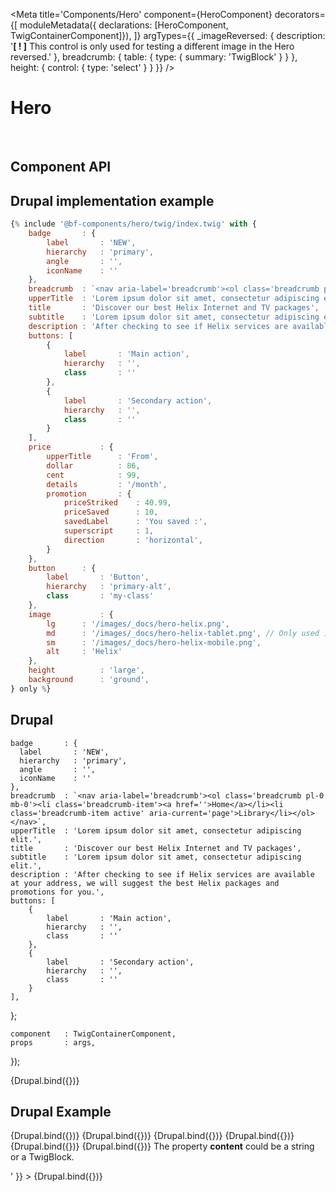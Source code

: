 

<Meta
    title='Components/Hero'
    component={HeroComponent}
    decorators={[
        moduleMetadata({ declarations: [HeroComponent, TwigContainerComponent]}),
    ]}
    argTypes={{
        _imageReversed: {
            description: '**[ ! ]** This control is only used for testing a different image in the Hero reversed.'
        },
        breadcrumb: {
            table: {
                type: { summary: 'TwigBlock' }
            }
        },
        height: {
            control: { type: 'select' }
        }
    }}
/>

# Hero

<br/>



## Component API

<ArgsTable of={HeroComponent} />



## Drupal implementation example

```jsx
{% include '@bf-components/hero/twig/index.twig' with {
    badge       : {
        label       : 'NEW',
        hierarchy   : 'primary',
        angle       : '',
        iconName    : ''
    },
    breadcrumb  : `<nav aria-label='breadcrumb'><ol class='breadcrumb pl-0 mb-0'><li class='breadcrumb-item'><a href=''>Home</a></li><li class='breadcrumb-item active' aria-current='page'>Library</li></ol></nav>`,
    upperTitle  : 'Lorem ipsum dolor sit amet, consectetur adipiscing elit.',
    title       : 'Discover our best Helix Internet and TV packages',
    subtitle    : 'Lorem ipsum dolor sit amet, consectetur adipiscing elit.',
    description : 'After checking to see if Helix services are available at your address, we will suggest the best Helix packages and promotions for you.',
    buttons: [
        {
            label       : 'Main action',
            hierarchy   : '',
            class       : ''
        },
        {
            label       : 'Secondary action',
            hierarchy   : '',
            class       : ''
        }
    ],
    price           : {
        upperTitle      : 'From',
        dollar          : 86,
        cent            : 99,
        details         : '/month',
        promotion       : {
            priceStriked    : 40.99,
            priceSaved      : 10,
            savedLabel      : 'You saved :',
            superscript     : 1,
            direction       : 'horizontal',
        }
    },
    button      : {
        label       : 'Button',
        hierarchy   : 'primary-alt',
        class       : 'my-class'
    },
    image           : {
        lg      : '/images/_docs/hero-helix.png',
        md      : '/images/_docs/hero-helix-tablet.png', // Only used if isSplitted: true
        sm      : '/images/_docs/hero-helix-mobile.png',
        alt     : 'Helix'
    },
    height          : 'large',
    background      : 'ground',
} only %}
```



## Drupal

    badge       : {
      label       : 'NEW',
      hierarchy   : 'primary',
      angle       : '',
      iconName    : ''
    },
    breadcrumb  : `<nav aria-label='breadcrumb'><ol class='breadcrumb pl-0 mb-0'><li class='breadcrumb-item'><a href=''>Home</a></li><li class='breadcrumb-item active' aria-current='page'>Library</li></ol></nav>`,
    upperTitle  : 'Lorem ipsum dolor sit amet, consectetur adipiscing elit.',
    title       : 'Discover our best Helix Internet and TV packages',
    subtitle    : 'Lorem ipsum dolor sit amet, consectetur adipiscing elit.',
    description : 'After checking to see if Helix services are available at your address, we will suggest the best Helix packages and promotions for you.',
    buttons: [
        {
            label       : 'Main action',
            hierarchy   : '',
            class       : ''
        },
        {
            label       : 'Secondary action',
            hierarchy   : '',
            class       : ''
        }
    ],
};

    component   : TwigContainerComponent,
    props       : args,
});

<Canvas withSource='none'>
    <Story
        name='Drupal'
        height='500px'
        args={{
            elementPath : 'components/hero/_doc/template.drupal',
            ...commonProps,
        }}
    >
        {Drupal.bind({})}
    </Story>
</Canvas>



## Drupal Example


<Canvas withSource='none'>
    <Story
        name='Drupal - With image'
        height='500px'
        args={{
            elementPath     : 'components/hero/_doc/template.drupal',
            ...commonProps,
            image           : {
                lg      : '/images/_docs/hero-helix.png',
                sm      : '/images/_docs/hero-helix-mobile.png',
                alt     : 'Helix'
            },
            _imageReversed  : {
                lg  : '/images/_docs/hero-helix-reversed.png',
                sm  : '/images/_docs/hero-helix-reversed-mobile.png',
                alt : 'Helix'
            }
        }}
    >
        {Drupal.bind({})}
    </Story>
</Canvas>

<Canvas withSource='none'>
    <Story
        name='Drupal - With height large'
        height='800px'
        args={{
            elementPath     : 'components/hero/_doc/template.drupal',
            ...commonProps,
            image           : {
                lg  : '/images/_docs/hero-helix.png',
                sm  : '/images/_docs/hero-helix-mobile.png',
                alt : 'Helix'
            },
            _imageReversed  : {
                lg  : '/images/_docs/hero-helix-reversed.png',
                sm  : '/images/_docs/hero-helix-reversed-mobile.png',
                alt : 'Helix'
            },
            height          : 'large'
        }}
    >
        {Drupal.bind({})}
    </Story>
</Canvas>


<Canvas withSource='none'>
    <Story
        name='Drupal - With image splitted'
        height='800px'
        args={{
            elementPath     : 'components/hero/_doc/template.drupal',
            ...commonProps,
            image           : {
                lg              : '/images/_docs/hero-helix.png',
                md              : '/images/placeholder/800x600.png',
                sm              : '/images/_docs/hero-helix-mobile.png',
                alt             : 'Helix',
                isSplitted      : true
            },
            _imageReversed  : {
                lg              : '/images/_docs/hero-helix-reversed.png',
                md              : '/images/placeholder/800x600.png',
                sm              : '/images/_docs/hero-helix-reversed-mobile.png',
                alt             : 'Helix',
                isSplitted      : true
            }
        }}
    >
        {Drupal.bind({})}
    </Story>
</Canvas>


<Canvas withSource='none'>
    <Story
        name='Drupal - With icon'
        height='500px'
        args={{
            elementPath     : 'components/hero/_doc/template.drupal',
            ...commonProps,
            icon: { name: 'innovation' }
        }}
    >
        {Drupal.bind({})}
    </Story>
</Canvas>


<Canvas withSource='none'>
    <Story
        name='Drupal - With price'
        height='500px'
        args={{
            elementPath     : 'components/hero/_doc/template.drupal',
            ...commonProps,
            price           : {
                upperTitle      : 'From',
                dollar          : 86,
                cent            : 99,
                details         : '/month',
                promotion       : {
                    priceStriked    : 40.99,
                    priceSaved      : 10,
                    savedLabel      : 'You saved :',
                    superscript     : 1,
                    direction       : 'vertical',
                }
            },
        }}
    >
        {Drupal.bind({})}
    </Story>
</Canvas>


<Canvas withSource='none'>
    <Story
        name='Drupal - With Block Selection'
        height='500px'
        args={{
            elementPath     : 'components/hero/_doc/template.drupal',
            ...commonProps,
            blockSelection  : {
                title               : 'My selection',
                month               : 'month',
                contentLists        : [
                    {
                        title           : 'Samsung Galaxy Note 20 Utra 5G',
                        description     : 'Navy Blue, 128 Go',
                        price           : '$24.00',
                        saving          : '$30.00',
                        fullPrice       : '$150.00',
                    },
                    {
                        title           : 'All-inclusive 12 GB Mobile',
                        description     : 'Lorem ipsum',
                        price           : '$55.00',
                    },
                ],
            }
        }}
    >
        {Drupal.bind({})}
    </Story>
</Canvas>


<Canvas withSource='none'>
    <Story
        name='Drupal - With content'
        height='500px'
        args={{
            elementPath     : 'components/hero/_doc/template.drupal',
            ...commonProps,
            content: '<p>The property <b>content</b> could be a string or a TwigBlock.</p>'
        }}
    >
        {Drupal.bind({})}
    </Story>
</Canvas>


<!--
TODO DS-185: Add a story with real twig block from twig-block.drupal.twig.
Currrently, `embed` are not working with twig module in express server.
 -->
